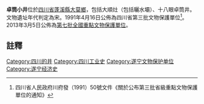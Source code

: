 {{msg:四川省文物保護單位
|名稱 = 卓筒小井
|編號 = 91
|圖片 = 
|級別 = S3
|分類 = 
|時代 = [[宋代|宋代]]
|地点 = [[四川省|四川省]][[蓬溪縣|蓬溪縣]][[大莫鄉|大莫鄉]]
|坐標 =
|登錄 = 1991年4月16日
}}
{{msg:四川省文物保護單位
|名稱 = 卓筒井
|編號 = 7-1302-3-600
|圖片 = 卓筒井照片.JPG
|級別 = 107
|分類 = 
|時代 = [[宋代|宋代]]
|地点 = [[四川省|四川省]][[遂寧市|遂寧市]][[大英縣|大英縣]]
|坐標 =
|登錄 = 2013年3月5日
}}
'''卓筒小井'''位於[[四川省|四川省]][[蓬溪縣|蓬溪縣]][[大莫鄉|大莫鄉]]，包括大順灶（包括曬水壩）、十八眼卓筒井。文物遺址年代判定為宋。1991年4月16日公佈為四川省第三批文物保護單位<ref>四川省人民政府川府發（1991）50號文件《關於公布第三批省級重點文物保護單位的通知》</ref>。2013年3月5日公佈為[[第七批全國重點文物保護單位|第七批全國重點文物保護單位]]。

==註釋==
{{reflist}}

{{四川全国重点文物保护单位}}
{{文物保護單位小作品}}
[[Category:四川的井|Category:四川的井]]
[[Category:四川工业史|Category:四川工业史]]
[[Category:遂宁文物保护单位|Category:遂宁文物保护单位]]
[[Category:遂宁经济史|Category:遂宁经济史]]